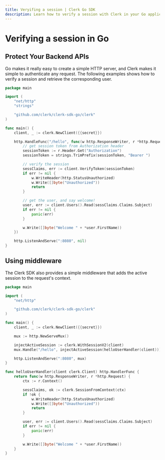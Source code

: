 ```yaml
---
title: Veryifing a session | Clerk Go SDK
description: Learn how to verify a session with Clerk in your Go application.
---
```


# Verifying a session in Go

## Protect Your Backend APIs

Go makes it really easy to create a simple HTTP server, and Clerk makes it simple to authenticate any request. The following examples shows how to verify a session and retrieve the corresponding user.

<InjectKeys>

```go
package main

import (
	"net/http"
	"strings"

	"github.com/clerk/clerk-sdk-go/clerk"
)

func main() {
	client, _ := clerk.NewClient({{secret}})

	http.HandleFunc("/hello", func(w http.ResponseWriter, r *http.Request) {
		// get session token from Authorization header
		sessionToken := r.Header.Get("Authorization")
		sessionToken = strings.TrimPrefix(sessionToken, "Bearer ")

		// verify the session
		sessClaims, err := client.VerifyToken(sessionToken)
		if err != nil {
			w.WriteHeader(http.StatusUnauthorized)
			w.Write([]byte("Unauthorized"))
			return
		}

		// get the user, and say welcome!
		user, err := client.Users().Read(sessClaims.Claims.Subject)
		if err != nil {
			panic(err)
		}

		w.Write([]byte("Welcome " + *user.FirstName))
	})

	http.ListenAndServe(":8080", nil)
}
```

</InjectKeys>

## Using middleware

The Clerk SDK also provides a simple middleware that adds the active session to the request's context.

<InjectKeys>

```go
package main

import (
	"net/http"

	"github.com/clerk/clerk-sdk-go/clerk"
)

func main() {
	client, _ := clerk.NewClient({{secret}})

	mux := http.NewServeMux()

	injectActiveSession := clerk.WithSessionV2(client)
	mux.Handle("/hello", injectActiveSession(helloUserHandler(client)))

	http.ListenAndServe(":8080", mux)
}

func helloUserHandler(client clerk.Client) http.HandlerFunc {
	return func(w http.ResponseWriter, r *http.Request) {
		ctx := r.Context()

		sessClaims, ok := clerk.SessionFromContext(ctx)
		if !ok {
			w.WriteHeader(http.StatusUnauthorized)
			w.Write([]byte("Unauthorized"))
			return
		}

		user, err := client.Users().Read(sessClaims.Claims.Subject)
		if err != nil {
			panic(err)
		}

		w.Write([]byte("Welcome " + *user.FirstName))
	}
}
```

</InjectKeys>
